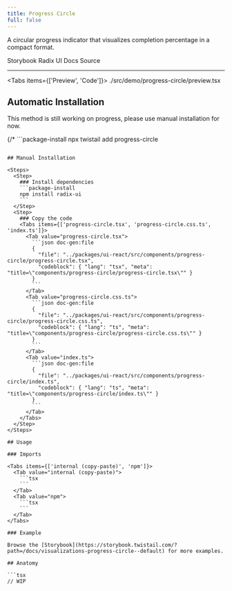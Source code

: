 ```yaml
---
title: Progress Circle
full: false
---
```


A circular progress indicator that visualizes completion percentage in a compact format.

<Badges>
  <BadgeLink href="https://storybook.twistail.com/?path=/docs/visualizations-progress-circle--default" external>
    Storybook
  </BadgeLink>
  <BadgeLink href="https://www.radix-ui.com/primitives/docs/utilities/slot" external>
    Radix UI Docs
  </BadgeLink>
  <BadgeLink href="https://github.com/riipandi/twistail/tree/main/packages/ui-react/src/components/progress-circle" external>
    Source
  </BadgeLink>
</Badges>

---


<Tabs items={['Preview', 'Code']}>
  <Tab value="Preview" className="rounded-b-xl flex min-h-44 flex-wrap items-center justify-center gap-4 py-20 not-prose">
    <Demo />
  </Tab>
  <Tab value="Code">
    <include cwd lang="tsx">./src/demo/progress-circle/preview.tsx</include>
  </Tab>
</Tabs>

## Automatic Installation

<Callout type='warn'>
  This method is still working on progress, please use manual installation for now.
</Callout>

{/* ```package-install
npx twistail add progress-circle
``` */}

## Manual Installation

<Steps>
  <Step>
    ### Install dependencies
    ```package-install
    npm install radix-ui
    ```
  </Step>
  <Step>
    ### Copy the code
    <Tabs items={['progress-circle.tsx', 'progress-circle.css.ts', 'index.ts']}>
      <Tab value="progress-circle.tsx">
        ```json doc-gen:file
        {
          "file": "../packages/ui-react/src/components/progress-circle/progress-circle.tsx",
          "codeblock": { "lang": "tsx", "meta": "title=\"components/progress-circle/progress-circle.tsx\"" }
        }
        ```
      </Tab>
      <Tab value="progress-circle.css.ts">
        ```json doc-gen:file
        {
          "file": "../packages/ui-react/src/components/progress-circle/progress-circle.css.ts",
          "codeblock": { "lang": "ts", "meta": "title=\"components/progress-circle/progress-circle.css.ts\"" }
        }
        ```
      </Tab>
      <Tab value="index.ts">
        ```json doc-gen:file
        {
          "file": "../packages/ui-react/src/components/progress-circle/index.ts",
          "codeblock": { "lang": "ts", "meta": "title=\"components/progress-circle/index.ts\"" }
        }
        ```
      </Tab>
    </Tabs>
  </Step>
</Steps>

## Usage

### Imports

<Tabs items={['internal (copy-paste)', 'npm']}>
  <Tab value="internal (copy-paste)">
    ```tsx
    ```
  </Tab>
  <Tab value="npm">
    ```tsx
    ```
  </Tab>
</Tabs>

### Example

Browse the [Storybook](https://storybook.twistail.com/?path=/docs/visualizations-progress-circle--default) for more examples.

## Anatomy

```tsx
// WIP
```
